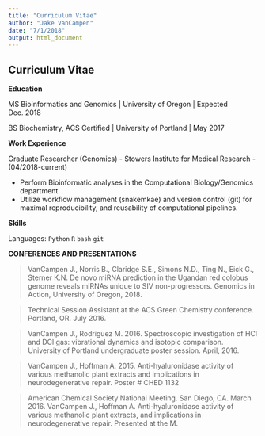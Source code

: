 ```yaml
---
title: "Curriculum Vitae"
author: "Jake VanCampen"
date: "7/1/2018"
output: html_document
---
```



## Curriculum Vitae 

**Education** 

MS Bioinformatics and Genomics | University of Oregon | Expected Dec. 2018

BS Biochemistry, ACS Certified | University of Portland | May 2017

**Work Experience**

Graduate Researcher (Genomics) - Stowers Institute for Medical Research - (04/2018-current)

  - Perform Bioinformatic analyses in the Computational Biology/Genomics department.
  - Utilize workflow management (snakemkae) and version control (git) for maximal reproducibility, and reusability of computational pipelines. 
  
  
**Skills**

Languages: `Python` `R` `bash` `git`

  
**CONFERENCES AND PRESENTATIONS**

> VanCampen J., Norris B., Claridge S.E., Simons N.D., Ting N., Eick G., Sterner K.N. De novo
miRNA prediction in the Ugandan red colobus genome reveals miRNAs unique to SIV
non-progressors. Genomics in Action, University of Oregon, 2018.

> Technical Session Assistant at the ACS Green Chemistry conference. Portland, OR. July
2016.

> VanCampen J., Rodriguez M. 2016. Spectroscopic investigation
of HCl and DCl gas: vibrational dynamics and isotopic comparison. University of Portland
undergraduate poster session. April, 2016.

> VanCampen J., Hoffman A. 2015. Anti-hyaluronidase activity of various methanolic plant
extracts and implications in neurodegenerative repair. Poster # CHED 1132

> American Chemical Society National Meeting. San Diego, CA. March 2016.
VanCampen J., Hoffman A. Anti-hyaluronidase activity of various methanolic plant
extracts, and implications in neurodegenerative repair. Presented at the M.
  




